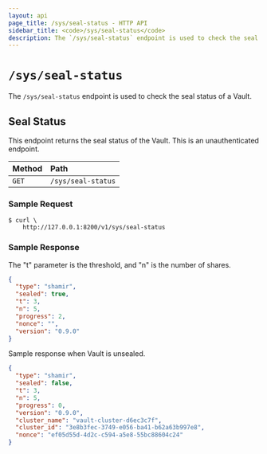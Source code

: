 ```yaml
---
layout: api
page_title: /sys/seal-status - HTTP API
sidebar_title: <code>/sys/seal-status</code>
description: The `/sys/seal-status` endpoint is used to check the seal status of a Vault.
---
```


# `/sys/seal-status`

The `/sys/seal-status` endpoint is used to check the seal status of a Vault.

## Seal Status

This endpoint returns the seal status of the Vault. This is an unauthenticated
endpoint.

| Method | Path               |
| :----- | :----------------- |
| `GET`  | `/sys/seal-status` |

### Sample Request

```
$ curl \
    http://127.0.0.1:8200/v1/sys/seal-status
```

### Sample Response

The "t" parameter is the threshold, and "n" is the number of shares.

```json
{
  "type": "shamir",
  "sealed": true,
  "t": 3,
  "n": 5,
  "progress": 2,
  "nonce": "",
  "version": "0.9.0"
}
```

Sample response when Vault is unsealed.

```json
{
  "type": "shamir",
  "sealed": false,
  "t": 3,
  "n": 5,
  "progress": 0,
  "version": "0.9.0",
  "cluster_name": "vault-cluster-d6ec3c7f",
  "cluster_id": "3e8b3fec-3749-e056-ba41-b62a63b997e8",
  "nonce": "ef05d55d-4d2c-c594-a5e8-55bc88604c24"
}
```
